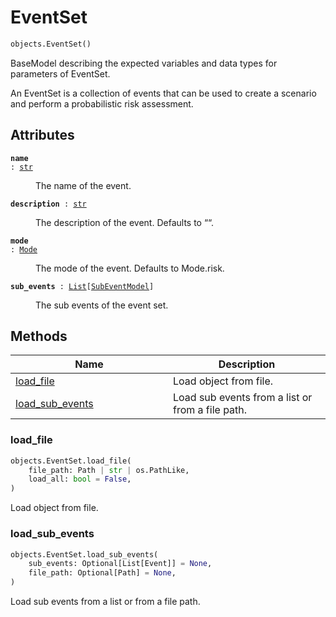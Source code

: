 # EventSet { #flood_adapt.objects.EventSet }

```python
objects.EventSet()
```

BaseModel describing the expected variables and data types for parameters of EventSet.

An EventSet is a collection of events that can be used to create a scenario and perform a probabilistic risk assessment.

## Attributes {.doc-section .doc-section-attributes}

<code>[**name**]{.parameter-name} [:]{.parameter-annotation-sep} [[str](`str`)]{.parameter-annotation}</code>

:   The name of the event.

<code>[**description**]{.parameter-name} [:]{.parameter-annotation-sep} [[str](`str`)]{.parameter-annotation}</code>

:   The description of the event. Defaults to "".

<code>[**mode**]{.parameter-name} [:]{.parameter-annotation-sep} [[Mode](`flood_adapt.objects.events.events.Mode`)]{.parameter-annotation}</code>

:   The mode of the event. Defaults to Mode.risk.

<code>[**sub_events**]{.parameter-name} [:]{.parameter-annotation-sep} [[List](`typing.List`)\[[SubEventModel](`flood_adapt.objects.events.event_set.SubEventModel`)\]]{.parameter-annotation}</code>

:   The sub events of the event set.

## Methods

| Name | Description |
| --- | --- |
| [load_file](#flood_adapt.objects.EventSet.load_file) | Load object from file. |
| [load_sub_events](#flood_adapt.objects.EventSet.load_sub_events) | Load sub events from a list or from a file path. |

### load_file { #flood_adapt.objects.EventSet.load_file }

```python
objects.EventSet.load_file(
    file_path: Path | str | os.PathLike,
    load_all: bool = False,
)
```

Load object from file.

### load_sub_events { #flood_adapt.objects.EventSet.load_sub_events }

```python
objects.EventSet.load_sub_events(
    sub_events: Optional[List[Event]] = None,
    file_path: Optional[Path] = None,
)
```

Load sub events from a list or from a file path.
